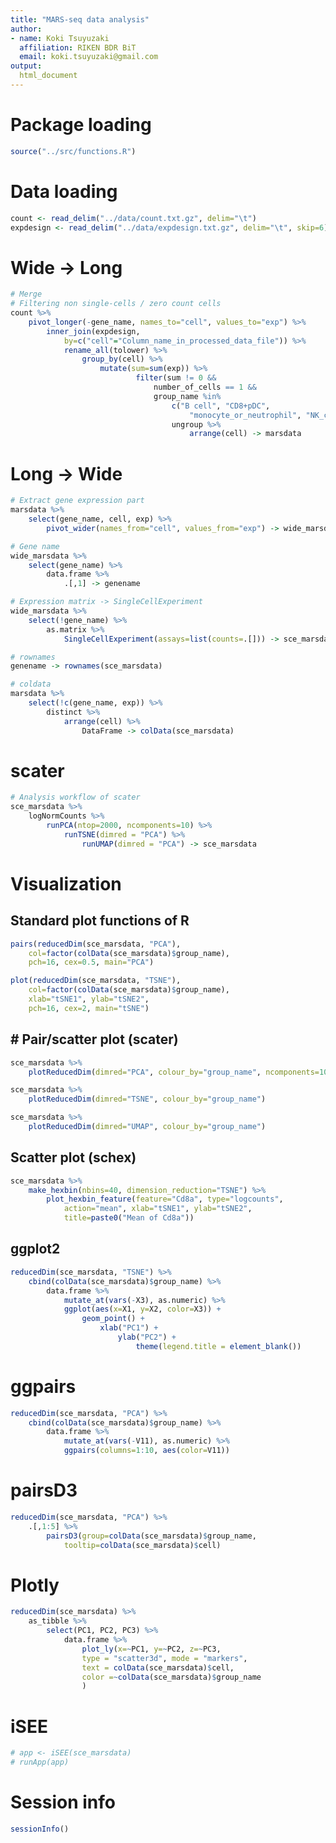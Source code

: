 ```yaml
---
title: "MARS-seq data analysis"
author:
- name: Koki Tsuyuzaki
  affiliation: RIKEN BDR BiT
  email: koki.tsuyuzaki@gmail.com
output:
  html_document
---
```


# Package loading

```r
source("../src/functions.R")
```

# Data loading
```r
count <- read_delim("../data/count.txt.gz", delim="\t")
expdesign <- read_delim("../data/expdesign.txt.gz", delim="\t", skip=6)
```

# Wide -> Long

```r
# Merge
# Filtering non single-cells / zero count cells
count %>%
	pivot_longer(-gene_name, names_to="cell", values_to="exp") %>%
		inner_join(expdesign,
			by=c("cell"="Column_name_in_processed_data_file")) %>%
			rename_all(tolower) %>%
				group_by(cell) %>%
					mutate(sum=sum(exp)) %>%
							filter(sum != 0 &&
								number_of_cells == 1 &&
								group_name %in%
									c("B cell", "CD8+pDC",
										"monocyte_or_neutrophil", "NK_cell")) %>%
									ungroup %>%
										arrange(cell) -> marsdata
```

# Long -> Wide

```r
# Extract gene expression part
marsdata %>%
	select(gene_name, cell, exp) %>%
		pivot_wider(names_from="cell", values_from="exp") -> wide_marsdata

# Gene name
wide_marsdata %>%
	select(gene_name) %>%
		data.frame %>%
			.[,1] -> genename

# Expression matrix -> SingleCellExperiment
wide_marsdata %>%
	select(!gene_name) %>%
		as.matrix %>%
			SingleCellExperiment(assays=list(counts=.[])) -> sce_marsdata

# rownames
genename -> rownames(sce_marsdata)

# coldata
marsdata %>%
	select(!c(gene_name, exp)) %>%
		distinct %>%
			arrange(cell) %>%
				DataFrame -> colData(sce_marsdata)
```

# scater

```r
# Analysis workflow of scater
sce_marsdata %>%
	logNormCounts %>%
		runPCA(ntop=2000, ncomponents=10) %>%
			runTSNE(dimred = "PCA") %>%
				runUMAP(dimred = "PCA") -> sce_marsdata
```

# Visualization

## Standard plot functions of R

```r
pairs(reducedDim(sce_marsdata, "PCA"),
	col=factor(colData(sce_marsdata)$group_name),
	pch=16, cex=0.5, main="PCA")
```

```r
plot(reducedDim(sce_marsdata, "TSNE"),
	col=factor(colData(sce_marsdata)$group_name),
	xlab="tSNE1", ylab="tSNE2",
	pch=16, cex=2, main="tSNE")
```

## # Pair/scatter plot (scater)

```r
sce_marsdata %>%
	plotReducedDim(dimred="PCA", colour_by="group_name", ncomponents=10)
```

```r
sce_marsdata %>%
	plotReducedDim(dimred="TSNE", colour_by="group_name")
```


```r
sce_marsdata %>%
	plotReducedDim(dimred="UMAP", colour_by="group_name")
```

## Scatter plot (schex)

```r
sce_marsdata %>%
	make_hexbin(nbins=40, dimension_reduction="TSNE") %>%
		plot_hexbin_feature(feature="Cd8a", type="logcounts",
			action="mean", xlab="tSNE1", ylab="tSNE2",
			title=paste0("Mean of Cd8a"))
```

## ggplot2

```r
reducedDim(sce_marsdata, "TSNE") %>%
	cbind(colData(sce_marsdata)$group_name) %>%
		data.frame %>%
			mutate_at(vars(-X3), as.numeric) %>%
			ggplot(aes(x=X1, y=X2, color=X3)) +
				geom_point() +
					xlab("PC1") +
						ylab("PC2") +
							theme(legend.title = element_blank())
```

# ggpairs

```r
reducedDim(sce_marsdata, "PCA") %>%
	cbind(colData(sce_marsdata)$group_name) %>%
		data.frame %>%
			mutate_at(vars(-V11), as.numeric) %>%
			ggpairs(columns=1:10, aes(color=V11))
```

# pairsD3

```r
reducedDim(sce_marsdata, "PCA") %>%
	.[,1:5] %>%
		pairsD3(group=colData(sce_marsdata)$group_name,
			tooltip=colData(sce_marsdata)$cell)
```

# Plotly

```r
reducedDim(sce_marsdata) %>%
	as_tibble %>%
		select(PC1, PC2, PC3) %>%
			data.frame %>%
				plot_ly(x=~PC1, y=~PC2, z=~PC3,
			    type = "scatter3d", mode = "markers",
			    text = colData(sce_marsdata)$cell,
			    color =~colData(sce_marsdata)$group_name
			    )
```

# iSEE

```r
# app <- iSEE(sce_marsdata)
# runApp(app)
```

# Session info {.unnumbered}

```r
sessionInfo()
```